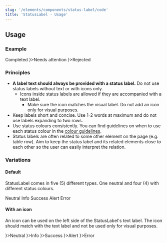 ```yaml
---
slug: '/elements/components/status-label/code'
title: 'StatusLabel - Usage'
---
```



## Usage

### Example
<PlaygroundPreview>
  <StatusLabel type="success">Completed</StatusLabel>
  <StatusLabel type="alert" style={{marginLeft: 'var(--spacing-s)'}} iconLeft={<IconAlertCircle />}>Needs attention</StatusLabel>
  <StatusLabel type="error" style={{marginLeft: 'var(--spacing-s)'}} iconLeft={<IconError />}>Rejected</StatusLabel>
</PlaygroundPreview>

### Principles
- **A label text should always be provided with a status label.** Do not use status labels without text or with icons only.
  - Icons inside status labels are allowed if they are accompanied with a text label.
    - Make sure the icon matches the visual label. Do not add an icon only for visual purposes.
- Keep labels short and concise. Use 1-2 words at maximum and do not use labels expanding to two rows.
- Use status colours consistently. You can find guidelines on when to use each status colour in the [colour guidelines](/design-tokens/colour#ui-colours "UI colours").
- Status labels are often related to some other element on the page (e.g. table row). Aim to keep the status label and its related elements close to each other so the user can easily interpret the relation.

### Variations

#### Default
StatusLabel comes in five (5) different types. One neutral and four (4) with different status colours.

<PlaygroundPreview>
  <StatusLabel>Neutral</StatusLabel>
  <StatusLabel type="info" style={{marginLeft: 'var(--spacing-s)'}}>Info</StatusLabel>
  <StatusLabel type="success" style={{marginLeft: 'var(--spacing-s)'}}>Success</StatusLabel>
  <StatusLabel type="alert" style={{marginLeft: 'var(--spacing-s)'}}>Alert</StatusLabel>
  <StatusLabel type="error" style={{marginLeft: 'var(--spacing-s)'}}>Error</StatusLabel>
</PlaygroundPreview>

#### With an icon
An icon can be used on the left side of the StatusLabel's text label. The icon should match with the text label and not be used only for visual purposes.

<PlaygroundPreview>
  <StatusLabel iconLeft={<IconInfoCircle />}>Neutral</StatusLabel>
  <StatusLabel type="info" style={{marginLeft: 'var(--spacing-s)'}} iconLeft={<IconInfoCircle />}>Info</StatusLabel>
  <StatusLabel type="success" style={{marginLeft: 'var(--spacing-s)'}} iconLeft={<IconCheckCircle />}>Success</StatusLabel>
  <StatusLabel type="alert" style={{marginLeft: 'var(--spacing-s)'}} iconLeft={<IconAlertCircle />}>Alert</StatusLabel>
  <StatusLabel type="error" style={{marginLeft: 'var(--spacing-s)'}} iconLeft={<IconError />}>Error</StatusLabel>
</PlaygroundPreview>

